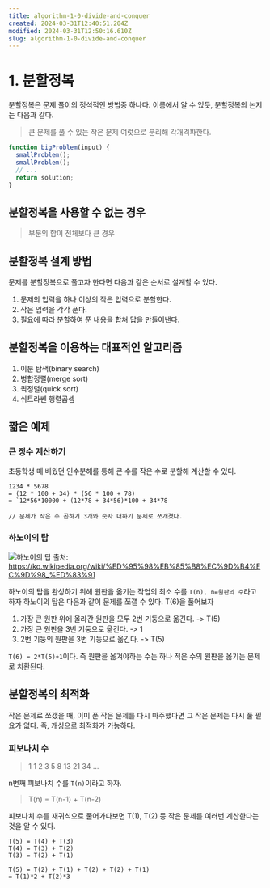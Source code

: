```yaml
---
title: algorithm-1-0-divide-and-conquer
created: 2024-03-31T12:40:51.204Z
modified: 2024-03-31T12:50:16.610Z
slug: algorithm-1-0-divide-and-conquer
---
```



# 1. 분할정복

분할정복은 문제 풀이의 정석적인 방법중 하나다. 이름에서 알 수 있듯, 분할정복의 논지는 다음과 같다.

> 큰 문제를 풀 수 있는 작은 문제 여럿으로 분리해 각개격파한다.

```ts
function bigProblem(input) {
  smallProblem();
  smallProblem();
  // ...
  return solution;
}
```

## 분할정복을 사용할 수 없는 경우

> 부분의 합이 전체보다 큰 경우

## 분할정복 설계 방법

문제를 분할정복으로 풀고자 한다면 다음과 같은 순서로 설계할 수 있다.

1. 문제의 입력을 하나 이상의 작은 입력으로 분할한다.
2. 작은 입력을 각각 푼다.
3. 필요에 따라 분할하여 푼 내용을 합쳐 답을 만들어낸다.

## 분할정복을 이용하는 대표적인 알고리즘

1. 이분 탐색(binary search)
2. 병합정렬(merge sort)
3. 퀵정렬(quick sort)
4. 쉬트라쎈 행렬곱셈

## 짧은 예제 

### 큰 정수 계산하기

초등학생 때 배웠던 인수분해를 통해 큰 수를 작은 수로 분할해 계산할 수 있다.

```
1234 * 5678 
= (12 * 100 + 34) * (56 * 100 + 78) 
= `12*56*10000 + (12*78 + 34*56)*100 + 34*78

// 문제가 작은 수 곱하기 3개와 숫자 더하기 문제로 쪼개졌다.
```

### 하노이의 탑

![하노이의 탑](./images/hanoi.png)
출처: https://ko.wikipedia.org/wiki/%ED%95%98%EB%85%B8%EC%9D%B4%EC%9D%98_%ED%83%91

하노이의 탑을 완성하기 위해 원판을 옮기는 작업의 최소 수를 `T(n), n=원판의 수`라고 하자
하노이의 탑은 다음과 같이 문제를 쪼갤 수 있다. T(6)을 풀어보자

1. 가장 큰 원판 위에 올라간 원판을 모두 2번 기둥으로 옮긴다. -> T(5)
2. 가장 큰 원판을 3번 기둥으로 옮긴다. -> 1
3. 2번 기둥의 원판을 3번 기둥으로 옮긴다. -> T(5)

`T(6) = 2*T(5)+1`이다.
즉 원판을 옮겨야하는 수는 하나 적은 수의 원판을 옮기는 문제로 치환된다.

## 분할정복의 최적화

작은 문제로 쪼갰을 때, 이미 푼 작은 문제를 다시 마주했다면 그 작은 문제는 다시 풀 필요가 없다. 즉, 캐싱으로 최적화가 가능하다.

### 피보나치 수

> 1 1 2 3 5 8 13 21 34 ...

n번째 피보나치 수를 `T(n)`이라고 하자.

> T(n) = T(n-1) + T(n-2)

피보나치 수를 재귀식으로 풀어가다보면 T(1), T(2) 등 작은 문제를 여러번 계산한다는 것을 알 수 있다.

```
T(5) = T(4) + T(3)
T(4) = T(3) + T(2)
T(3) = T(2) + T(1)

T(5) = T(2) + T(1) + T(2) + T(2) + T(1)
= T(1)*2 + T(2)*3
```
